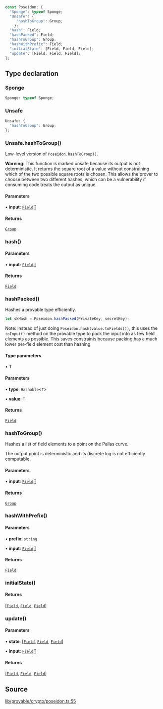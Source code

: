 ```ts
const Poseidon: {
  "Sponge": typeof Sponge;
  "Unsafe": {
     "hashToGroup": Group;
    };
  "hash": Field;
  "hashPacked": Field;
  "hashToGroup": Group;
  "hashWithPrefix": Field;
  "initialState": [Field, Field, Field];
  "update": [Field, Field, Field];
};
```

## Type declaration

### Sponge

```ts
Sponge: typeof Sponge;
```

### Unsafe

```ts
Unsafe: {
  "hashToGroup": Group;
};
```

### Unsafe.hashToGroup()

Low-level version of `Poseidon.hashToGroup()`.

**Warning**: This function is marked unsafe because its output is not deterministic.
It returns the square root of a value without constraining which of the two possible
square roots is chosen. This allows the prover to choose between two different hashes,
which can be a vulnerability if consuming code treats the output as unique.

#### Parameters

• **input**: [`Field`](../classes/Field.mdx)[]

#### Returns

[`Group`](../classes/Group.mdx)

### hash()

#### Parameters

• **input**: [`Field`](../classes/Field.mdx)[]

#### Returns

[`Field`](../classes/Field.mdx)

### hashPacked()

Hashes a provable type efficiently.

```ts
let skHash = Poseidon.hashPacked(PrivateKey, secretKey);
```

Note: Instead of just doing `Poseidon.hash(value.toFields())`, this
uses the `toInput()` method on the provable type to pack the input into as few
field elements as possible. This saves constraints because packing has a much
lower per-field element cost than hashing.

#### Type parameters

• **T**

#### Parameters

• **type**: `Hashable`\<`T`\>

• **value**: `T`

#### Returns

[`Field`](../classes/Field.mdx)

### hashToGroup()

Hashes a list of field elements to a point on the Pallas curve.

The output point is deterministic and its discrete log is not efficiently computable.

#### Parameters

• **input**: [`Field`](../classes/Field.mdx)[]

#### Returns

[`Group`](../classes/Group.mdx)

### hashWithPrefix()

#### Parameters

• **prefix**: `string`

• **input**: [`Field`](../classes/Field.mdx)[]

#### Returns

[`Field`](../classes/Field.mdx)

### initialState()

#### Returns

[[`Field`](../classes/Field.mdx), [`Field`](../classes/Field.mdx), [`Field`](../classes/Field.mdx)]

### update()

#### Parameters

• **state**: [[`Field`](../classes/Field.mdx), [`Field`](../classes/Field.mdx), [`Field`](../classes/Field.mdx)]

• **input**: [`Field`](../classes/Field.mdx)[]

#### Returns

[[`Field`](../classes/Field.mdx), [`Field`](../classes/Field.mdx), [`Field`](../classes/Field.mdx)]

## Source

[lib/provable/crypto/poseidon.ts:55](https://github.com/o1-labs/o1js/blob/3b1b22555bd0099419efc0703dfdb8b2eb7c3e6f/src/lib/provable/crypto/poseidon.ts#L55)
